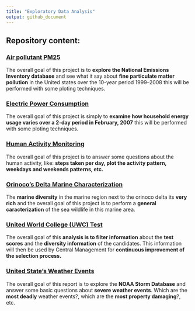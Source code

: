 ---
title: "Exploratory Data Analysis"
output: github_document
---

## Repository content:

### [Air pollutant PM25](XXXXX)

The overall goal of this project is to **explore the National Emissions Inventory database** and see what it say about **fine particulate matter pollution** in the United states over the 10-year period 1999–2008 this will be performed with some ploting techniques.

### [Electric Power Consumption](XXXXX)

The overall goal of this project is simply to **examine how household energy usage varies over a 2-day period in February, 2007** this will be performed with some ploting techniques.

### [Human Activity Monitoring](XXXXX)

The overall goal of this project is to answer some questions about the human activity, like: **steps taken per day, plot the activity pattern, weekdays and weekends patterns, etc.**

### [Orinoco's Delta Marine Characterization](XXXXX)

The **marine diversity** in the marine region next to the orinoco delta its **very rich** and the overall goal of this project is to perform a **general caracterization** of the sea wildlife in this marine area.

### [United World College (UWC) Test](XXXXX)

The overall goal of this **analysis is to filter information** about the **test scores** and the **diversity information** of the candidates. This information will then be used by Central Management for **continuous improvement of the selection process.**

### [United State's Weather Events](XXXXX)

The overall goal of this report is to explore the **NOAA Storm Database** and answer some basic questions about **severe weather events**. Which are the **most deadly** weather events?, which are the **most property damaging**?, etc.